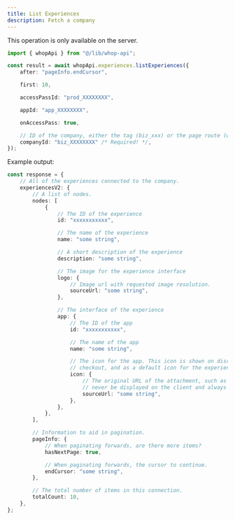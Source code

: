 ```yaml
---
title: List Experiences
description: Fetch a company
---
```

<Note>This operation is only available on the server.</Note>
```typescript
import { whopApi } from "@/lib/whop-api";

const result = await whopApi.experiences.listExperiences({
	after: "pageInfo.endCursor",

	first: 10,

	accessPassId: "prod_XXXXXXXX",

	appId: "app_XXXXXXXX",

	onAccessPass: true,

	// ID of the company, either the tag (biz_xxx) or the page route (whop-dev)
	companyId: "biz_XXXXXXXX" /* Required! */,
});

```

Example output:

```typescript
const response = {
	// All of the experiences connected to the company.
	experiencesV2: {
		// A list of nodes.
		nodes: [
			{
				// The ID of the experience
				id: "xxxxxxxxxxx",

				// The name of the experience
				name: "some string",

				// A short description of the experience
				description: "some string",

				// The image for the experience interface
				logo: {
					// Image url with requested image resolution.
					sourceUrl: "some string",
				},

				// The interface of the experience
				app: {
					// The ID of the app
					id: "xxxxxxxxxxx",

					// The name of the app
					name: "some string",

					// The icon for the app. This icon is shown on discovery, on the product page, on
					// checkout, and as a default icon for the experiences.
					icon: {
						// The original URL of the attachment, such as a direct link to S3. This should
						// never be displayed on the client and always passed to an Imgproxy transformer.
						sourceUrl: "some string",
					},
				},
			},
		],

		// Information to aid in pagination.
		pageInfo: {
			// When paginating forwards, are there more items?
			hasNextPage: true,

			// When paginating forwards, the cursor to continue.
			endCursor: "some string",
		},

		// The total number of items in this connection.
		totalCount: 10,
	},
};

```
